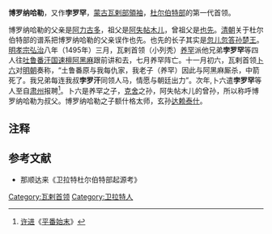 '''博罗纳哈勒'''，又作'''孛罗罕'''，[[蒙古|蒙古]][[瓦剌部|瓦剌部]][[領袖|領袖]]，[[杜尔伯特部_(绰罗斯氏)|杜尔伯特部]]的第一代首领。

博罗纳哈勒的父亲是[[阿力古多|阿力古多]]，祖父是[[阿失帖木儿|阿失帖木儿]]，曾祖父是[[也先|也先]]。[[清朝|清朝]]关于杜尔伯特部的谱系把博罗纳哈勒的父亲误作也先。也先的长子其实是[[忽儿忽答孙|忽儿忽答孙]][[楚王|楚王]]。[[明孝宗|明孝宗]][[弘治|弘治]]八年（1495年）三月，瓦剌首领（小列秃）[[养罕|养罕]]派他兄弟'''孛罗罕'''等四人往[[吐鲁番汗国|吐鲁番汗国]][[速檀阿黑麻|速檀阿黑麻]]跟前讲和去，七月养罕阵亡。十一月初六，瓦剌首领[[卜六|卜六]]对[[明朝|明朝]]奏称，“土鲁番原与我每仇家，我老子（养罕）因此与阿黑麻厮杀，中箭死了。我兄弟每连我叔'''孛罗汗'''同领人马，情愿与朝廷出力”。次年,卜六遣'''孛罗罕'''等人至自[[肃州|肃州]]报聘<ref>[[許進_(明朝)|许进]]《[[s:平番始末|平番始末]]》</ref>。卜六是养罕之子，[[克舍|克舍]]之孙，阿失帖木儿的曾孙，所以称呼博罗纳哈勒为叔父。博罗纳哈勒之子额什格太师，玄孙[[达赖泰什|达赖泰什]]。

== 注释 ==
{{reflist}}
== 参考文献 ==
* 那顺达来《卫拉特杜尔伯特部起源考》 

[[Category:瓦剌首领|Category:瓦剌首领]]
[[Category:卫拉特人|Category:卫拉特人]]
